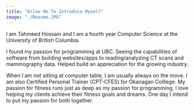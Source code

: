```yaml
---
title: "Allow Me To Introduce Myself"
image: "./Resume.JPG"
---
```


I am Tahmeed Hossain and I am a fourth year Computer Science at the University of British Columbia.

I found my passion for programming at UBC. Seeing the capabilities of software from building websites/apps to reading/analyzing CT scans and mammography data. Helped build an appreciation for the growing industry.

When I am not sitting at computer table, I am usually always on the move. I am also Certified Personal Trainer (CPT-CFES) for Okanagan Colllege. My passion for fitness runs just as deep as my passion for programming. I love helping my clients achieve their fitness goals and dreams. One day I intend to put my passion for both together.

